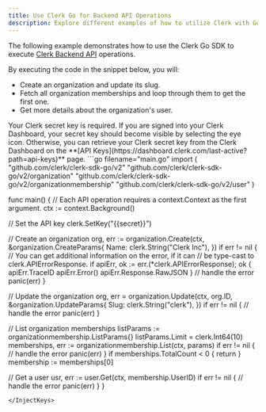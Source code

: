 ```yaml
---
title: Use Clerk Go for Backend API Operations
description: Explore different examples of how to utilize Clerk with Go.
---
```


The following example demonstrates how to use the Clerk Go SDK to execute [Clerk Backend API](/docs/references/backend/overview) operations.

By executing the code in the snippet below, you will:
- Create an organization and update its slug.
- Fetch all organization memberships and loop through them to get the first one.
- Get more details about the organization's user.

<Callout type="info">
Your Clerk secret key is required. If you are signed into your Clerk Dashboard, your secret key should become visible by selecting the eye icon. Otherwise, you can retrieve your Clerk secret key from the Clerk Dashboard on the **[API Keys](https://dashboard.clerk.com/last-active?path=api-keys)** page.
</Callout>

<InjectKeys>
```go filename="main.go"
import (
    "github.com/clerk/clerk-sdk-go/v2"
    "github.com/clerk/clerk-sdk-go/v2/organization"
    "github.com/clerk/clerk-sdk-go/v2/organizationmembership"
    "github.com/clerk/clerk-sdk-go/v2/user"
)

func main() {
  // Each API operation requires a context.Context as the first argument.
  ctx := context.Background()

  // Set the API key
  clerk.SetKey("{{secret}}")

  // Create an organization
  org, err := organization.Create(ctx, &organization.CreateParams{
      Name: clerk.String("Clerk Inc"),
  })
  if err != nil {
    // You can get additional information on the error, if it can
    // be type-cast to clerk.APIErrorResponse.
    if apiErr, ok := err.(*clerk.APIErrorResponse); ok {
      apiErr.TraceID
      apiErr.Error()
      apiErr.Response.RawJSON
    }
    // handle the error
    panic(err)
  }

  // Update the organization
  org, err = organization.Update(ctx, org.ID, &organization.UpdateParams{
      Slug: clerk.String("clerk"),
  })
  if err != nil {
    // handle the error
    panic(err)
  }

  // List organization memberships
  listParams := organizationmembership.ListParams{}
  listParams.Limit = clerk.Int64(10)
  memberships, err := organizationmembership.List(ctx, params)
  if err != nil {
    // handle the error
    panic(err)
  }
  if memberships.TotalCount < 0 {
      return
  }
  membership := memberships[0]

  // Get a user
  usr, err := user.Get(ctx, membership.UserID)
  if err != nil {
    // handle the error
    panic(err)
  }
}
```
</InjectKeys>
